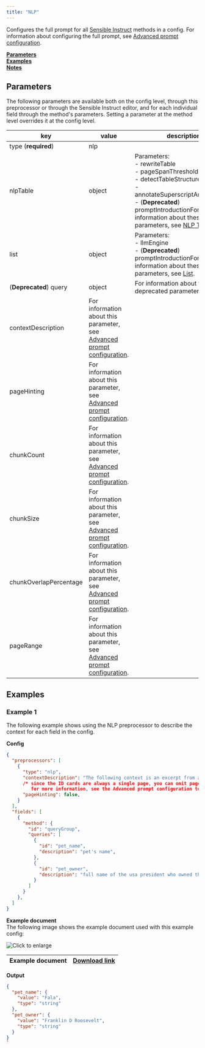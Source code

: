 ```yaml
---
title: "NLP"
---
```


Configures the full prompt for all [Sensible Instruct](/llm-based-extractions/prompt-tips/overview) methods in a config. For information about configuring the full prompt, see [Advanced prompt configuration](/llm-based-extractions/advanced-prompt-configuration).

[**Parameters**](/senseml-reference/preprocessors/nlp#parameters)  
[**Examples**](/senseml-reference/preprocessors/nlp#examples)  
[**Notes**](/senseml-reference/preprocessors/nlp#notes)

## Parameters

The following parameters are available both on the config level, through this preprocessor or through the Sensible Instruct editor, and for each individual field through the method's parameters. Setting a parameter at the method level overrides it at the config level.

| key                    | value                                                                                               | description                                                                                                                                                                                                                          |
| ---------------------- | --------------------------------------------------------------------------------------------------- | ------------------------------------------------------------------------------------------------------------------------------------------------------------------------------------------------------------------------------------ |
| type (**required**)    | nlp                                                                                                 |                                                                                                                                                                                                                                      |
| nlpTable               | object                                                                                              | Parameters:<br/>\- rewriteTable<br/>\- pageSpanThreshold<br/>\- detectTableStructureOnly<br/>\-annotateSuperscriptAndSubscript<br/>\- (**Deprecated**) promptIntroductionFor information about these parameters, see [NLP Table](/senseml-reference/llm-based-methods/nlp-table#parameters). |
| list                   | object                                                                                              | Parameters:<br/>\- llmEngine<br/>\- (**Deprecated**) promptIntroductionFor information about these parameters, see [List](/senseml-reference/llm-based-methods/list#parameters).                                                                                              |
| (**Deprecated**) query | object                                                                                              | For information about this deprecated parameter see [Query](/senseml-reference/field-query-object/overview).                                                                                                                                                 |
| contextDescription     | For information about this parameter, see [Advanced prompt configuration](/llm-based-extractions/advanced-prompt-configuration#parameters). |                                                                                                                                                                                                                                      |
| pageHinting            | For information about this parameter, see [Advanced prompt configuration](/llm-based-extractions/advanced-prompt-configuration#parameters). |                                                                                                                                                                                                                                      |
| chunkCount             | For information about this parameter, see [Advanced prompt configuration](/llm-based-extractions/advanced-prompt-configuration#parameters). |                                                                                                                                                                                                                                      |
| chunkSize              | For information about this parameter, see [Advanced prompt configuration](/llm-based-extractions/advanced-prompt-configuration#parameters). |                                                                                                                                                                                                                                      |
| chunkOverlapPercentage | For information about this parameter, see [Advanced prompt configuration](/llm-based-extractions/advanced-prompt-configuration#parameters). |                                                                                                                                                                                                                                      |
| pageRange              | For information about this parameter, see [Advanced prompt configuration](/llm-based-extractions/advanced-prompt-configuration#parameters). |                                                                                                                                                                                                                                      |

## Examples

### Example 1

The following example shows using the NLP preprocessor to describe the context for each field in the config. 

**Config**

```JSON JSON 
{
  "preprocessors": [
    {
      "type": "nlp",
      "contextDescription": "The following context is an excerpt from an ID card for a presidential pet.",
      /* since the ID cards are always a single page, you can omit page information
         for more information, see the Advanced prompt configuration topic */
      "pageHinting": false,
    }
  ],
  "fields": [
    {
      "method": {
        "id": "queryGroup",
        "queries": [
          {
            "id": "pet_name",
            "description": "pet's name",
          },
          {
            "id": "pet_owner",
            "description": "full name of the usa president who owned this pet",
          }
        ]
      }
    },
  ]
}
```
**Example document**  
The following image shows the example document used with this example config:

![Click to enlarge](/images/nlp.png)

| Example document | [Download link](https://raw.githubusercontent.com/sensible-hq/sensible-docs/main/readme-sync/assets/v0/pdfs/nlp.pdf) |
| ---------------- | -------------------------------------------------------------------------------------------------------------------- |

**Output**

```JSON JSON 
{
  "pet_name": {
    "value": "Fala",
    "type": "string"
  },
  "pet_owner": {
    "value": "Franklin D Roosevelt",
    "type": "string"
  }
}
`